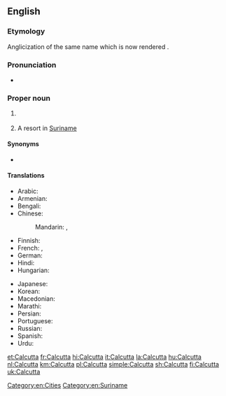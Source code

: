 ==English==

===Etymology===
Anglicization of the same {{etyl|bn|en}} name which is now rendered {{m|en|Kolkata}}.

===Pronunciation===
* {{IPA|/kælˈkʌtə/|lang=en}}

===Proper noun===
{{en-proper noun}}

# {{former name of|Kolkata|lang=en|nodot=1}} {{gloss|the state capital of [[West Bengal]], [[India]]}}
# A resort in [[Suriname]]

====Synonyms====
* {{l|en|Kolkata}}

====Translations====
{{trans-top|former name of Kolkata, the capital of West Bengal}}
* Arabic: {{t|ar|كَالْكُوتَا|f|tr=kalkūtā}}
* Armenian: {{t|hy|Կալկաթա|sc=Armn}}
* Bengali: {{t+|bn|কলকাতা|tr=Kôlkātā}}
* Chinese:
*: Mandarin: {{t+|cmn|加爾各答|sc=Hani}}, {{t+|cmn|加尔各答|tr=Jiā'ěrgèdá|sc=Hani}}
* Finnish: {{t|fi|Kalkutta}}
* French: {{t+|fr|Calcutta|m}}, {{t|fr|Kolkata|m}}
* German: {{t+|de|Kalkutta|n}}
* Hindi: {{t+|hi|कोलकाता|tr=Kolkātā}}
* Hungarian: {{t+|hu|Kalkutta}}
{{trans-mid}}
* Japanese: {{t|ja|カルカッタ|tr=Karukatta}}
* Korean: {{t|ko|캘커타|tr=Kaelkeota|sc=Hang}}
* Macedonian: {{t|mk|Калкута|f|tr=Kalkúta}}
* Marathi: {{t|mr|कलकत्ता|tr=Kalakattā|sc=Deva}}
* Persian: {{t+|fa|کلکته|tr=kalkate}}
* Portuguese: {{t|pt|Calcutá|f}}
* Russian: {{t+|ru|Кальку́тта|f}}
* Spanish: {{t+|es|Calcuta}}
* Urdu: {{t|ur|کلکتہ|tr=Kolkātā}}
{{trans-bottom}}

{{trans-see|current name of the city|Kolkata}}

{{sisterlinks|Kolkata}}

[[Category:en:Cities]]
[[Category:en:Suriname]]

[[et:Calcutta]]
[[fr:Calcutta]]
[[hi:Calcutta]]
[[it:Calcutta]]
[[la:Calcutta]]
[[hu:Calcutta]]
[[nl:Calcutta]]
[[km:Calcutta]]
[[pl:Calcutta]]
[[simple:Calcutta]]
[[sh:Calcutta]]
[[fi:Calcutta]]
[[uk:Calcutta]]
